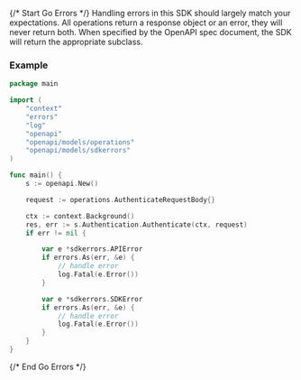 {/* Start Go Errors */}
Handling errors in this SDK should largely match your expectations.  All operations return a response object or an error, they will never return both.  When specified by the OpenAPI spec document, the SDK will return the appropriate subclass.



### Example

```go
package main

import (
	"context"
	"errors"
	"log"
	"openapi"
	"openapi/models/operations"
	"openapi/models/sdkerrors"
)

func main() {
	s := openapi.New()

	request := operations.AuthenticateRequestBody{}

	ctx := context.Background()
	res, err := s.Authentication.Authenticate(ctx, request)
	if err != nil {

		var e *sdkerrors.APIError
		if errors.As(err, &e) {
			// handle error
			log.Fatal(e.Error())
		}

		var e *sdkerrors.SDKError
		if errors.As(err, &e) {
			// handle error
			log.Fatal(e.Error())
		}
	}
}

```
{/* End Go Errors */}
